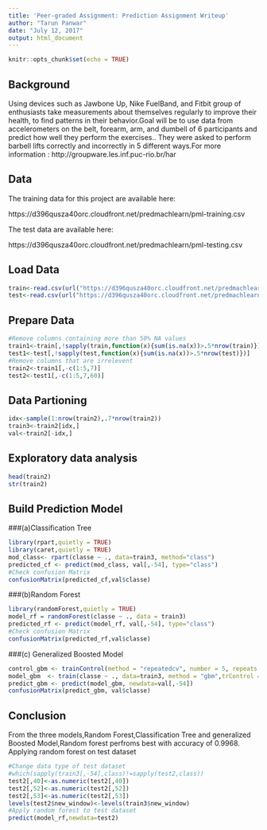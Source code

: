 ---
title: 'Peer-graded Assignment: Prediction Assignment Writeup'
author: "Tarun Panwar"
date: "July 12, 2017"
output: html_document
---

```{r setup, include=FALSE}
knitr::opts_chunk$set(echo = TRUE)
```

## Background

Using devices such as Jawbone Up, Nike FuelBand, and Fitbit  group of enthusiasts  take measurements about themselves regularly to improve their health, to find patterns in their behavior.Goal will be to use data from accelerometers on the belt, forearm, arm, and dumbell of 6 participants and predict how well they perform the exercises.. They were asked to perform barbell lifts correctly and incorrectly in 5 different ways.For more information : http://groupware.les.inf.puc-rio.br/har

## Data 

The training data for this project are available here:

https://d396qusza40orc.cloudfront.net/predmachlearn/pml-training.csv

The test data are available here:

https://d396qusza40orc.cloudfront.net/predmachlearn/pml-testing.csv

## Load Data
```{r}
train<-read.csv(url("https://d396qusza40orc.cloudfront.net/predmachlearn/pml-training.csv"), na.strings = c('', 'NA'))
test<-read.csv(url("https://d396qusza40orc.cloudfront.net/predmachlearn/pml-testing.csv"), na.strings = c('', 'NA'))
```


## Prepare Data
```{r}
#Remove columns containing more than 50% NA values
train1<-train[,!sapply(train,function(x){sum(is.na(x))>.5*nrow(train)})]
test1<-test[,!sapply(test,function(x){sum(is.na(x))>.5*nrow(test)})]
#Remove columns that are irrelevent
train2<-train1[,-c(1:5,7)]
test2<-test1[,-c(1:5,7,60)]
```

## Data Partioning
```{r}
idx<-sample(1:nrow(train2),.7*nrow(train2))
train3<-train2[idx,]
val<-train2[-idx,]
```

## Exploratory data analysis
```{r}
head(train2)
str(train2)
```


## Build Prediction Model

###(a)Classification Tree
```{r}
library(rpart,quietly = TRUE)
library(caret,quietly = TRUE)
mod_class<- rpart(classe ~ ., data=train3, method="class")
predicted_cf <- predict(mod_class, val[,-54], type="class")
#Check confusion Matrix
confusionMatrix(predicted_cf,val$classe)
```

###(b)Random Forest
```{r}
library(randomForest,quietly = TRUE)
model_rf = randomForest(classe ~ ., data = train3)
predicted_rf <- predict(model_rf, val[,-54], type="class")
#Check confusion Matrix
confusionMatrix(predicted_rf,val$classe)
```

###(c) Generalized Boosted Model
```{r}
control_gbm <- trainControl(method = "repeatedcv", number = 5, repeats = 1)
model_gbm  <- train(classe ~ ., data=train3, method = "gbm",trControl = control_gbm, verbose =FALSE)
predict_gbm <- predict(model_gbm, newdata=val[,-54])
confusionMatrix(predict_gbm, val$classe)
```

## Conclusion
From the three models,Random Forest,Classification Tree and generalized Boosted Model,Random forest perfroms best with accuracy of 0.9968.
Applying random forest on test dataset
```{r}
#Change data type of test dataset
#which(sapply(train3[,-54],class)!=sapply(test2,class))
test2[,40]<-as.numeric(test2[,40])
test2[,52]<-as.numeric(test2[,52])
test2[,53]<-as.numeric(test2[,53])
levels(test2$new_window)<-levels(train3$new_window)
#Apply random forest to test dataset
predict(model_rf,newdata=test2)
```
